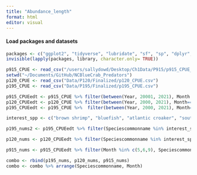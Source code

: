 ```yaml
---
title: "Abundance_length"
format: html
editor: visual
---
```


#### Load packages and datasets
```r
packages <- c("ggplot2", "tidyverse", "lubridate", "sf", "sp", "dplyr", "rnaturalearth", "readr", "readxl", "spatialEco", "rstatix", "viridis", "BBmisc", "corrplot")
invisible(lapply(packages, library, character.only= TRUE))

p915_CPUE <- read_csv("/users/sallydowd/Desktop/Ch1Data/P915/p915_CPUE_new.csv")
setwd("~/Documents/GitHub/NCBlueCrab_Predators")
p120_CPUE <- read_csv("Data/P120/Finalized/p120_CPUE.csv")
p195_CPUE <- read_csv("Data/P195/Finalized/p195_CPUE.csv")

p915_CPUEedt <- p915_CPUE %>% filter(between(Year, 20001, 2021), Month == c(5,6,9))
p120_CPUEedt <- p120_CPUE %>% filter(between(Year, 2000, 2021), Month== c(5,6))
p195_CPUEedt <- p195_CPUE %>%  filter(between(Year, 2000, 2021), Month== c(6,9))
```

```r
interest_spp <- c("brown shrimp", "bluefish", "atlantic croaker", "southern flounder", "red drum", "black drum", "blue catfish", "gizzard shad", "american shad", "cownose ray", "blue crab", "atlantic menhaden", "spot", "summer flounder", "shads", "american eel", "adult blue crab", "atlantic brief squid", "atlantic thread herring", "lesser blue crab", "pink shrimp", "silver perch", "southern flounder",  "weakfish", "white shrimp", "cephalopod mullusc", "periwinkles", "alewife", "atlantic silverside", "bonnethead shark", "channel catfish", "hickory shad", "oyster toadfish", "sheepshead", "silver perch", "silversides", "striped mullet", "white mullet", "pinfish", "southern kingfish", "striped bass")

p195_nums2 <- p195_CPUEedt %>% filter(Speciescommonname %in% interest_spp, Month %in% c(6,9)) %>% group_by(Speciescommonname, Month) %>% summarise(Sum_colnum= sum(Numbertotal)) %>% mutate(Survey= "P195") 

p120_nums <- p120_CPUEedt %>% filter(Speciescommonname %in% interest_spp, Month %in% c(5,6)) %>% group_by(Speciescommonname, Month) %>% drop_na(Colnum) %>% summarise(Sum_colnum= sum(Colnum)) %>% mutate(Survey= "P120") 

p915_nums <- p915_CPUEedt %>% filter(Month %in% c(5,6,9), Speciescommonname %in% interest_spp) %>% group_by(Speciescommonname, Month) %>% summarise(Sum_colnum= sum(Colnum)) %>% mutate(Survey= "P915")

combo <- rbind(p195_nums, p120_nums, p915_nums)
combo <- combo %>% arrange(Speciescommonname, Month)
```


